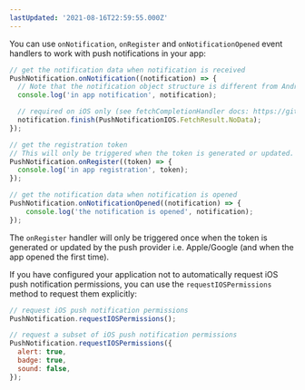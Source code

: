 ```yaml
---
lastUpdated: '2021-08-16T22:59:55.000Z'
---
```

You can use `onNotification`, `onRegister` and `onNotificationOpened` event handlers to work with push notifications in your app:

```javascript
// get the notification data when notification is received
PushNotification.onNotification((notification) => {
  // Note that the notification object structure is different from Android and IOS
  console.log('in app notification', notification);

  // required on iOS only (see fetchCompletionHandler docs: https://github.com/react-native-community/push-notification-ios#finish)
  notification.finish(PushNotificationIOS.FetchResult.NoData);
});

// get the registration token
// This will only be triggered when the token is generated or updated.
PushNotification.onRegister((token) => {
  console.log('in app registration', token);
});

// get the notification data when notification is opened
PushNotification.onNotificationOpened((notification) => {
    console.log('the notification is opened', notification);
});
```

<Callout>

The `onRegister` handler will only be triggered once when the token is generated or updated by the push provider i.e. Apple/Google (and when the app opened the first time). 

</Callout>

If you have configured your application not to automatically request iOS push notification permissions, you can use the `requestIOSPermissions` method to request them explicitly:

```javascript
// request iOS push notification permissions
PushNotification.requestIOSPermissions();

// request a subset of iOS push notification permissions
PushNotification.requestIOSPermissions({
  alert: true,
  badge: true,
  sound: false,
});
```
